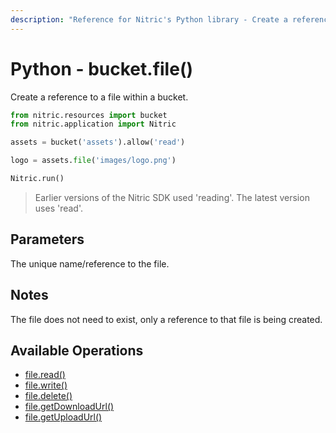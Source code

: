 ```yaml
---
description: "Reference for Nitric's Python library - Create a reference to a file within a bucket."
---
```


# Python - bucket.file()

Create a reference to a file within a bucket.

```python
from nitric.resources import bucket
from nitric.application import Nitric

assets = bucket('assets').allow('read')

logo = assets.file('images/logo.png')

Nitric.run()
```

> Earlier versions of the Nitric SDK used 'reading'. The latest version uses 'read'.

## Parameters

<Properties>
  <Property name="name" type="string" required>
    The unique name/reference to the file.
  </Property>
</Properties>

## Notes

The file does not need to exist, only a reference to that file is being created.

## Available Operations

- [file.read()](./bucket-file-read)
- [file.write()](./bucket-file-write)
- [file.delete()](./bucket-file-delete)
- [file.getDownloadUrl()](./bucket-file-downloadurl)
- [file.getUploadUrl()](./bucket-file-uploadurl)
